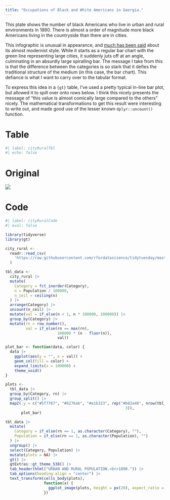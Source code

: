 ```yaml
---
title: "Occupations of Black and White Americans in Georgia."
---
```


This plate shows the number of black Americans who live in urban and rural environments in 1890. There is almost a order of magnitude more black Americans living in the countryside than there are in cities.

This infographic is unusual in appearance, and [much has been said](https://www.smithsonianmag.com/history/first-time-together-and-color-book-displays-web-du-bois-visionary-infographics-180970826/) about its almost modernist style. While it starts as a regular bar chart with the green line representing large cities, it suddenly juts off at an angle, culminating in an absurdly large spiralling bar. The message I take from this is that the difference between the categories is so stark that it defies the traditional structure of the medium (in this case, the bar chart). This defiance is what I want to carry over to the tabular format.

To express this idea in a `{gt}` table, I've used a pretty typical in-line bar plot, but allowed it to spill over onto rows below. I think this nicely presents the message of "this value is almost comically large compared to the others" nicely. The mathematical transformations to get this result were interesting to write out, and made good use of the lesser known `dplyr::uncount()` function.

::: {.panel-tabset}

# Table

```r
#| label: cityRuralTbl
#| echo: false
```

# Original

![](https://raw.githubusercontent.com/ajstarks/dubois-data-portraits/master/challenge/challenge06/original-plate-11.jpg)

# Code

```r
#| label: cityRuralCode
#| eval: false

library(tidyverse)
library(gt)

city_rural <-
  readr::read_csv(
    'https://raw.githubusercontent.com/rfordatascience/tidytuesday/master/data/2021/2021-02-16/city_rural.csv'
  )

tbl_data <-
  city_rural |>
  mutate(
    Category = fct_inorder(Category),
    n = Population / 100000,
    n_ceil = ceiling(n)
  ) |>
  arrange(Category) |>
  uncount(n_ceil) |>
  mutate(val = if_else(n < 1, n * 100000, 100000)) |>
  group_by(Category) |>
  mutate(rn = row_number(),
         val = if_else(rn == max(rn),
                       100000 * (n - floor(n)),
                       val))

plot_bar <- function(data, color) {
  data |>
    ggplot(aes(y = "", x = val)) +
    geom_col(fill = color) +
    expand_limits(x = 100000) +
    theme_void()
}

plots <-
  tbl_data |>
  group_by(Category, rn) |>
  group_split() |>
  map2(.y = c("#5f7767", "#6276ab", "#e1b323", rep("#b82a40", nrow(tbl_data) -
                                                     3)),
       plot_bar)

tbl_data |>
  mutate(
    Category = if_else(rn == 1, as.character(Category), ""),
    Population = if_else(rn == 1, as.character(Population), "")
  ) |>
  ungroup() |>
  select(Category, Population) |>
  mutate(plots = NA) |>
  gt() |>
  gtExtras::gt_theme_538() |>
  tab_header(html("URBAN AND RURAL POPULATION.<br>1890.")) |>
  tab_options(heading.align = "center") |>
  text_transform(cells_body(plots),
                 function(x) {
                   ggplot_image(plots, height = px(20), aspect_ratio = 9)
                 })

```

:::
